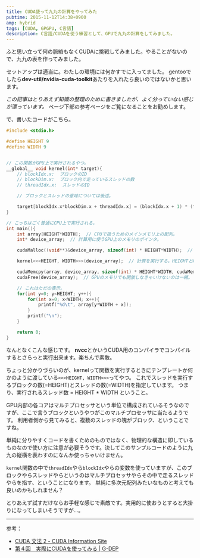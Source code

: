 ```yaml
---
title: CUDA使って九九の計算をやってみた
pubtime: 2015-11-12T14:38+0900
amp: hybrid
tags: [CUDA, GPGPU, C言語]
description: C言語/CUDAを使う練習として、GPUで九九の計算をしてみました。
---
```


ふと思い立って何の脈絡もなくCUDAに挑戦してみました。やることがないので、九九の表を作ってみました。

セットアップは適当に。わたしの環境には何かすでに入ってました。
gentooでしたら**dev-util/nvidia-cuda-toolkit**あたりを入れたら良いのではないかと思います。

*この記事はとりあえず知識の整理のために書きましたが、よく分っていない感じが漂っています。*
ページ下部の参考ページをご覧になることをお勧めします。

で、書いたコードがこちら。
``` cpp
#include <stdio.h>

#define HEIGHT 9
#define WIDTH 9


// この関数がGPU上で実行されるやつ。
__global__ void kernel(int* target){
    // blockIdx.x:  ブロックのID
    // blockDim.x:  ブロック内で走っているスレッドの数
    // threadIdx.x:  スレッドのID

    // ブロックとスレッドの意味については後述。

    target[blockIdx.x*blockDim.x + threadIdx.x] = (blockIdx.x + 1) * (threadIdx.x + 1);
}

// こっちはごく普通にCPU上で実行される。
int main(){
    int array[HEIGHT*WIDTH];  // CPUで扱うためのメインメモリ上の配列。
    int* device_array;  // 計算用に使うGPU上のメモリのポインタ。

    cudaMalloc((void**)&device_array, sizeof(int) * HEIGHT*WIDTH);  // GPU上にメモリを確保する。

    kernel<<<HEIGHT, WIDTH>>>(device_array);  // 計算を実行する。HEIGHTとWIDTHについては後述。

    cudaMemcpy(array, device_array, sizeof(int) * HEIGHT*WIDTH, cudaMemcpyDeviceToHost);  // 計算しおわったデータを貰ってくる。
    cudaFree(device_array);  // GPUのメモリでも開放しなきゃいけないのは一緒。

    // これはただの表示。
    for(int y=0; y<HEIGHT; y++){
        for(int x=0; x<WIDTH; x++){
            printf("%d\t", array[y*WIDTH + x]);
        }
        printf("\n");
    }

    return 0;
}
```
なんとなくこんな感じです。
**nvcc**とかいうCUDA用のコンパイラでコンパイルするとさらっと実行出来ます。楽ちんで素敵。

ちょっと分かりづらいのが、kernelって関数を実行するときにテンプレートか何かのように渡している`<<<HEIGHT, WIDTH>>>`ってやつ。
これでスレッドを実行するブロックの数(=HEIGHT)とスレッドの数(=WIDTH)を指定しています。
つまり、実行されるスレッド数 = HEIGHT * WIDTH ということ。

GPU内部の各コアはマルチプロセッサという単位で構成されているそうなのですが、ここで言うブロックというやつがこのマルチプロセッサに当たるようです。
利用者側から見てみると、複数のスレッドの塊がブロック、ということですね。

単純に分りやすくコードを書くためのものではなく、物理的な構造に即しているものなので使い方に注意が必要そうです。決してこのサンプルコードのように九九の縦横を表わすのになんか使っちゃいけません。

`kernel`関数の中で`threadIdx`やら`blockIdx`やらの変数を使っていますが、このブロックやらスレッドやらというのはマルチプロセッサやらその中で走るスレッドやらを指す、ということになります。
単純に多次元配列みたいなものと考えても良いのかもしれません？

とりあえず試すだけならお手軽な感じで素敵です。実用的に使おうとすると大掛りになってしまいそうですが…。

---

参考：
- [CUDA 文法 2 - CUDA Information Site](http://gpu.fixstars.com/index.php/CUDA_%E6%96%87%E6%B3%95_2)
- [第４回　実際にCUDAを使ってみる	| G-DEP](http://www.gdep.jp/page/view/251)
